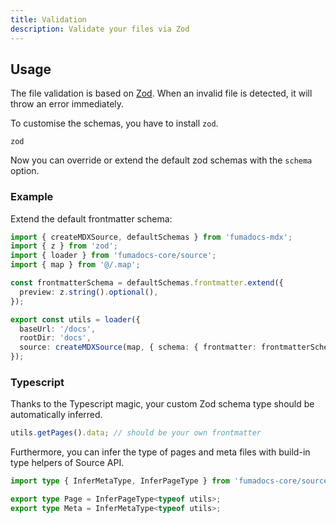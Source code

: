 ```yaml
---
title: Validation
description: Validate your files via Zod
---
```


## Usage

The file validation is based on [Zod](https://zod.dev). When an invalid file is
detected, it will throw an error immediately.

To customise the schemas, you have to install `zod`.

```package-install
zod
```

Now you can override or extend the default zod schemas with the `schema`
option.

### Example

Extend the default frontmatter schema:

```ts title="source.ts"
import { createMDXSource, defaultSchemas } from 'fumadocs-mdx';
import { z } from 'zod';
import { loader } from 'fumadocs-core/source';
import { map } from '@/.map';

const frontmatterSchema = defaultSchemas.frontmatter.extend({
  preview: z.string().optional(),
});

export const utils = loader({
  baseUrl: '/docs',
  rootDir: 'docs',
  source: createMDXSource(map, { schema: { frontmatter: frontmatterSchema } }),
});
```

### Typescript

Thanks to the Typescript magic, your custom Zod schema type should be automatically inferred.

```ts title="source.ts"
utils.getPages().data; // should be your own frontmatter
```

Furthermore, you can infer the type of pages and meta files with build-in type helpers of Source API.

```ts
import type { InferMetaType, InferPageType } from 'fumadocs-core/source';

export type Page = InferPageType<typeof utils>;
export type Meta = InferMetaType<typeof utils>;
```
